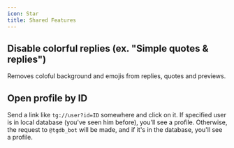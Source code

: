 ```yaml
---
icon: Star
title: Shared Features
---
```


## Disable colorful replies (ex. "Simple quotes & replies")

Removes coloful background and emojis from replies, quotes and previews.

## Open profile by ID

Send a link like `tg://user?id=ID` somewhere and click on it. If specified user is in local database (you've seen him before), you'll see a profile.
Otherwise, the request to `@tgdb_bot` will be made, and if it's in the database, you'll see a profile.